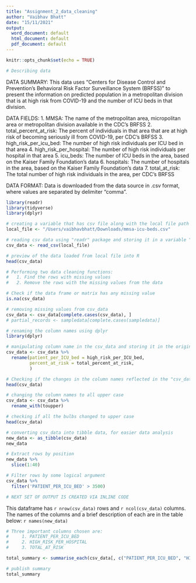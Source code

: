 ```yaml
---
title: "Assignment_2_data_cleaning"
author: "Vaibhav Bhatt"
date: "15/11/2021"
output:
  word_document: default
  html_document: default
  pdf_document: default
---
```


```r
knitr::opts_chunk$set(echo = TRUE)
```

```r
# Describing data
```
DATA SUMMARY: 
This data uses "Centers for Disease Control and Prevention’s Behavioral Risk Factor Surveillance System (BRFSS)" to present the information on predicted population in a metropolitan division that is at high risk from COVID-19 and the number of ICU beds in that division.

DATA FIELDS:
 1. MMSA: The name of the metropolitan area, micropolitan area or metropolitan division available in the CDC’s BRFSS
 2. total_percent_at_risk:	The percent of individuals in that area that are at high risk of becoming seriously ill from COVID-19, per CDC’s BRFSS
 3. high_risk_per_icu_bed:	The number of high risk individuals per ICU bed in that area
 4. high_risk_per_hospital: The number of high risk individuals per hospital in that area
 5. icu_beds: The number of ICU beds in the area, based on the Kaiser Family Foundation’s data
 6. hospitals:	The number of hospitals in the area, based on the Kaiser Family Foundation’s data
 7. total_at_risk:	The total number of high risk individuals in the area, per CDC’s BRFSS

DATA FORMAT: Data is downloaded from the data source in .csv format, where values are separated by delimiter "comma". 

```r
library(readr)
library(tidyverse)
library(dplyr)

# creating a variable that has csv file along with the local file path
local_file <- "/Users/vaibhavbhatt/Downloads/mmsa-icu-beds.csv"

# reading csv data using "readr" package and storing it in a variable "csv_data" using "read_csv"
csv_data <- read_csv(local_file)

# preview of the data loaded from local file into R
head(csv_data)
```

```r
# Performing two data cleaning functions:
#   1. Find the rows with missing values
#   2. Remove the rows with the missing values from the data

# Check if the data frame or matrix has any missing value
is.na(csv_data)

# removing missing values from csv_data
csv_data <- csv_data[complete.cases(csv_data), ]
# partial_records <- sampledata[complete.cases(sampledata)]
```

```r
# renaming the column names using dplyr
library(dplyr)

# manipulating column name in the csv_data and storing it in the original variable
csv_data <- csv_data %>%
  rename(patient_per_ICU_bed = high_risk_per_ICU_bed,
         percent_at_risk = total_percent_at_risk,
         )

# Checking if the changes in the column names reflected in the "csv_data"
head(csv_data)

# changing the column names to all upper case
csv_data <- csv_data %>%
  rename_with(toupper)

# checking if all the bulbs changed to upper case
head(csv_data)
```

```r
# converting csv_data into tibble data, for easier data analysis
new_data <- as_tibble(csv_data)
new_data

# Extract rows by position
new_data %>%
  slice(1:40)

# Filter rows by some logical argument
csv_data %>%
  filter('PATIENT_PER_ICU_BED' > 3500)
```

```r
# NEXT SET OF OUTPUT IS CREATED VIA INLINE CODE
```
This dataframe has `r nrow(csv_data)` rows and `r ncol(csv_data)` columns. The names of the columns and a brief description of each are in the table below:
`r names(new_data)`

```r
# Three important columns chosen are:
#     1. PATIENT_PER_ICU_BED
#     2. HIGH_RISK_PER_HOSPITAL
#     3. TOTAL_AT_RISK

total_summary <- summarise_each(csv_data[, c("PATIENT_PER_ICU_BED", "HIGH_RISK_PER_HOSPITAL", "TOTAL_AT_RISK")], funs(mean))

# publish summary
total_summary



```

